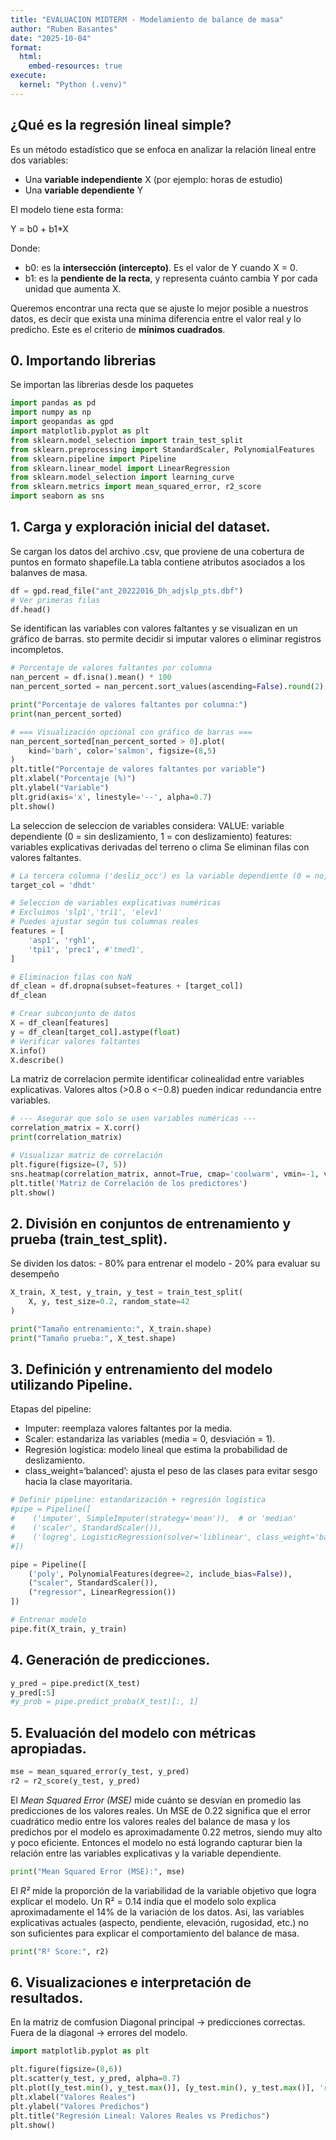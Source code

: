 ```yaml
---
title: "EVALUACION MIDTERM - Modelamiento de balance de masa"
author: "Ruben Basantes" 
date: "2025-10-04"
format:
  html:
    embed-resources: true
execute:
  kernel: "Python (.venv)"
---
```


## ¿Qué es la regresión lineal simple?

Es un método estadístico que se enfoca en analizar la relación lineal entre dos variables:

- Una **variable independiente** X (por ejemplo: horas de estudio)
- Una **variable dependiente** Y 

El modelo tiene esta forma:

Y = b0 + b1*X

Donde:

- b0: es la **intersección (intercepto)**. Es el valor de Y cuando X = 0.  
- b1: es la **pendiente de la recta**, y representa cuánto cambia Y por cada unidad que aumenta X.

Queremos encontrar una recta que se ajuste lo mejor posible a nuestros datos, es decir que 
exista una minima diferencia entre el valor real y lo predicho. Este es el criterio de **mínimos cuadrados**.

## 0. Importando librerias
Se importan las librerias desde los paquetes
```python
import pandas as pd
import numpy as np
import geopandas as gpd
import matplotlib.pyplot as plt
from sklearn.model_selection import train_test_split
from sklearn.preprocessing import StandardScaler, PolynomialFeatures
from sklearn.pipeline import Pipeline
from sklearn.linear_model import LinearRegression
from sklearn.model_selection import learning_curve
from sklearn.metrics import mean_squared_error, r2_score
import seaborn as sns
```

## 1. Carga y exploración inicial del dataset.
Se cargan los datos del archivo .csv, que proviene de una cobertura de puntos en formato shapefile.La tabla contiene atributos asociados a los balanves de masa.
```python
df = gpd.read_file("ant_20222016_Dh_adjslp_pts.dbf")
# Ver primeras filas
df.head()
```

Se identifican las variables con valores faltantes y se visualizan en un gráfico de barras.
sto permite decidir si imputar valores o eliminar registros incompletos.
```python
# Porcentaje de valores faltantes por columna
nan_percent = df.isna().mean() * 100
nan_percent_sorted = nan_percent.sort_values(ascending=False).round(2)

print("Porcentaje de valores faltantes por columna:")
print(nan_percent_sorted)

# === Visualización opcional con gráfico de barras ===
nan_percent_sorted[nan_percent_sorted > 0].plot(
    kind='barh', color='salmon', figsize=(8,5)
)
plt.title("Porcentaje de valores faltantes por variable")
plt.xlabel("Porcentaje (%)")
plt.ylabel("Variable")
plt.grid(axis='x', linestyle='--', alpha=0.7)
plt.show()
```

La seleccion de seleccion de variables considera:
VALUE: variable dependiente (0 = sin deslizamiento, 1 = con deslizamiento)
features: variables explicativas derivadas del terreno o clima
Se eliminan filas con valores faltantes.
```python
# La tercera columna ('desliz_occ') es la variable dependiente (0 = no, 1 = sí)
target_col = 'dhdt'

# Seleccion de variables explicativas numéricas
# Excluimos 'slp1','tri1', 'elev1'
# Puedes ajustar según tus columnas reales
features = [
    'asp1', 'rgh1',  
    'tpi1', 'prec1', #'tmed1',
]

# Eliminacion filas con NaN
df_clean = df.dropna(subset=features + [target_col])
df_clean
```

```python
# Crear subconjunto de datos
X = df_clean[features]
y = df_clean[target_col].astype(float)
# Verificar valores faltantes
X.info()
X.describe()
```

La matriz de correlacion permite identificar colinealidad entre variables explicativas.
Valores altos (>0.8 o <−0.8) pueden indicar redundancia entre variables.
```python
# --- Asegurar que solo se usen variables numéricas ---
correlation_matrix = X.corr()
print(correlation_matrix)

# Visualizar matriz de correlación
plt.figure(figsize=(7, 5))
sns.heatmap(correlation_matrix, annot=True, cmap='coolwarm', vmin=-1, vmax=1)
plt.title('Matriz de Correlación de los predictores')
plt.show()
```

## 2. División en conjuntos de entrenamiento y prueba (train_test_split).
Se dividen los datos:
 - 80% para entrenar el modelo
 - 20% para evaluar su desempeño
```python
X_train, X_test, y_train, y_test = train_test_split(
    X, y, test_size=0.2, random_state=42
)

print("Tamaño entrenamiento:", X_train.shape)
print("Tamaño prueba:", X_test.shape)
```

## 3. Definición y entrenamiento del modelo utilizando Pipeline.
Etapas del pipeline:

 - Imputer: reemplaza valores faltantes por la media.
 - Scaler: estandariza las variables (media = 0, desviación = 1).
 - Regresión logística: modelo lineal que estima la probabilidad de deslizamiento.
 - class_weight='balanced': ajusta el peso de las clases para evitar sesgo hacia la clase mayoritaria.
```python
# Definir pipeline: estandarización + regresión logística
#pipe = Pipeline([
#    ('imputer', SimpleImputer(strategy='mean')),  # or 'median'
#    ('scaler', StandardScaler()),
#    ('logreg', LogisticRegression(solver='liblinear', class_weight='balanced',max_iter=1000))
#])

pipe = Pipeline([
    ('poly', PolynomialFeatures(degree=2, include_bias=False)),
    ("scaler", StandardScaler()),
    ("regressor", LinearRegression())
])

# Entrenar modelo
pipe.fit(X_train, y_train)
```

## 4. Generación de predicciones.
```python
y_pred = pipe.predict(X_test)
y_pred[:5]
#y_prob = pipe.predict_proba(X_test)[:, 1]
```

## 5. Evaluación del modelo con métricas apropiadas.
```python
mse = mean_squared_error(y_test, y_pred)
r2 = r2_score(y_test, y_pred)
```

El *Mean Squared Error (MSE)* mide cuánto se desvían en promedio las predicciones de los valores reales. Un MSE de 0.22 significa que el error cuadrático medio entre los valores reales del balance de masa y los predichos por el modelo es aproximadamente 0.22 metros, siendo muy alto y poco eficiente. Entonces el modelo no está logrando capturar bien la relación entre las variables explicativas y la variable dependiente. 
```python
print("Mean Squared Error (MSE):", mse)
```

El *R²* mide la proporción de la variabilidad de la variable objetivo que logra explicar el modelo. Un R² = 0.14 india que el modelo solo explica aproximadamente el 14% de la variación de los datos. Asi, las variables explicativas actuales (aspecto, pendiente, elevación, rugosidad, etc.) no son suficientes para explicar el comportamiento del balance de masa.
```python
print("R² Score:", r2)
```

## 6. Visualizaciones e interpretación de resultados.
En la matriz de comfusion
Diagonal principal → predicciones correctas.
Fuera de la diagonal → errores del modelo.
```python
import matplotlib.pyplot as plt

plt.figure(figsize=(8,6))
plt.scatter(y_test, y_pred, alpha=0.7)
plt.plot([y_test.min(), y_test.max()], [y_test.min(), y_test.max()], 'r--', lw=2)
plt.xlabel("Valores Reales")
plt.ylabel("Valores Predichos")
plt.title("Regresión Lineal: Valores Reales vs Predichos")
plt.show()
```

